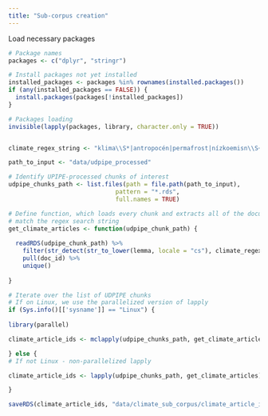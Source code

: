 ```yaml
---
title: "Sub-corpus creation"
---
```

Load necessary packages
```r
# Package names
packages <- c("dplyr", "stringr")

# Install packages not yet installed
installed_packages <- packages %in% rownames(installed.packages())
if (any(installed_packages == FALSE)) {
  install.packages(packages[!installed_packages])
}

# Packages loading
invisible(lapply(packages, library, character.only = TRUE))


climate_regex_string <- "klima\\S*|antropocén|permafrost|nízkoemisn\\S+|uhlíkov\\S*|větrn\\S+|IPCC|UNFCCC|fosiln\\S+"

path_to_input <- "data/udpipe_processed"

```

```r
# Identify UPIPE-processed chunks of interest
udpipe_chunks_path <- list.files(path = file.path(path_to_input),
                              pattern = "*.rds",
                              full.names = TRUE)

# Define function, which loads every chunk and extracts all of the documents that 
# match the regex search string
get_climate_articles <- function(udpipe_chunk_path) {
  
  readRDS(udpipe_chunk_path) %>% 
    filter(str_detect(str_to_lower(lemma, locale = "cs"), climate_regex_string)) %>% 
    pull(doc_id) %>% 
    unique()
  
}
```

```r
# Iterate over the list of UDPIPE chunks
# If on Linux, we use the parallelized version of lapply
if (Sys.info()[['sysname']] == "Linux") {
  
library(parallel)

climate_article_ids <- mclapply(udpipe_chunks_path, get_climate_articles,  mc.cores = detectCores() - 2) %>% unlist()

} else {
# If not Linux - non-parallelized lapply

climate_article_ids <- lapply(udpipe_chunks_path, get_climate_articles) %>% unlist()

}

saveRDS(climate_article_ids, "data/climate_sub_corpus/climate_article_ids.rds")

```

